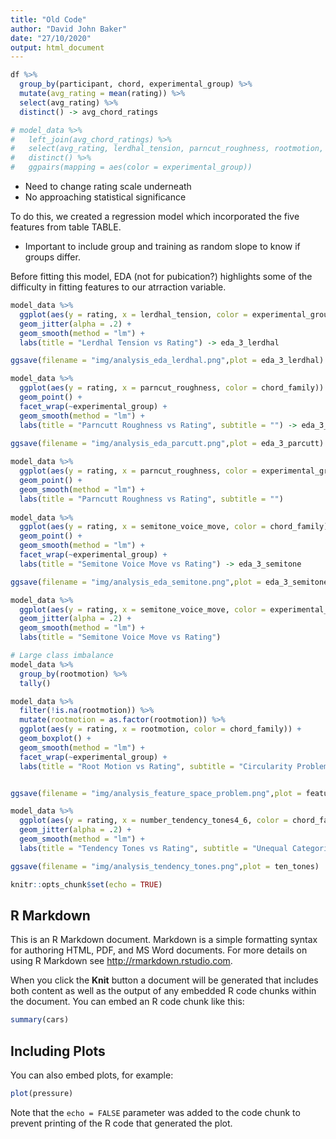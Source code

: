 ```yaml
---
title: "Old Code"
author: "David John Baker"
date: "27/10/2020"
output: html_document
---
```




```r
df %>%
  group_by(participant, chord, experimental_group) %>%
  mutate(avg_rating = mean(rating)) %>%
  select(avg_rating) %>%
  distinct() -> avg_chord_ratings

# model_data %>%
#   left_join(avg_chord_ratings) %>%
#   select(avg_rating, lerdhal_tension, parncut_roughness, rootmotion, number_tendency_tones4_6,semitone_voice_move, chord_family, experimental_group) %>% 
#   distinct() %>%
#   ggpairs(mapping = aes(color = experimental_group))

```




* Need to change rating scale underneath
* No approaching statistical significance 

To do this, we created a regression model which incorporated the five features from table TABLE.

* Important to include group and training as random slope to know if groups differ.

Before fitting this model, EDA (not for pubication?) highlights some of the difficulty in fitting features to our atrraction variable. 

```r
model_data %>%
  ggplot(aes(y = rating, x = lerdhal_tension, color = experimental_group)) +
  geom_jitter(alpha = .2) +
  geom_smooth(method = "lm") +
  labs(title = "Lerdhal Tension vs Rating") -> eda_3_lerdhal

ggsave(filename = "img/analysis_eda_lerdhal.png",plot = eda_3_lerdhal)

model_data %>%
  ggplot(aes(y = rating, x = parncut_roughness, color = chord_family)) +
  geom_point() +
  facet_wrap(~experimental_group) +
  geom_smooth(method = "lm") +
  labs(title = "Parncutt Roughness vs Rating", subtitle = "") -> eda_3_parncutt
  
ggsave(filename = "img/analysis_eda_parcutt.png",plot = eda_3_parcutt)

model_data %>%
  ggplot(aes(y = rating, x = parncut_roughness, color = experimental_group)) +
  geom_point() +
  geom_smooth(method = "lm") +
  labs(title = "Parncutt Roughness vs Rating", subtitle = "")
  
model_data %>%
  ggplot(aes(y = rating, x = semitone_voice_move, color = chord_family)) +
  geom_point() +
  geom_smooth(method = "lm") +
  facet_wrap(~experimental_group) +
  labs(title = "Semitone Voice Move vs Rating") -> eda_3_semitone

ggsave(filename = "img/analysis_eda_semitone.png",plot = eda_3_semitone)

model_data %>%
  ggplot(aes(y = rating, x = semitone_voice_move, color = experimental_group)) +
  geom_jitter(alpha = .2) +
  geom_smooth(method = "lm") +
  labs(title = "Semitone Voice Move vs Rating")

# Large class imbalance 
model_data %>%
  group_by(rootmotion) %>%
  tally()

model_data %>%
  filter(!is.na(rootmotion)) %>%
  mutate(rootmotion = as.factor(rootmotion)) %>%
  ggplot(aes(y = rating, x = rootmotion, color = chord_family)) +
  geom_boxplot() +
  geom_smooth(method = "lm") +
  facet_wrap(~experimental_group) +
  labs(title = "Root Motion vs Rating", subtitle = "Circularity Problem: Not Overlapping Categories") -> feature_space_problem 


ggsave(filename = "img/analysis_feature_space_problem.png",plot = feature_space_problem)

model_data %>%
  ggplot(aes(y = rating, x = number_tendency_tones4_6, color = chord_family)) +
  geom_jitter(alpha = .2) +
  geom_smooth(method = "lm") +
  labs(title = "Tendency Tones vs Rating", subtitle = "Unequal Categories") -> ten_tones

ggsave(filename = "img/analysis_tendency_tones.png",plot = ten_tones)
```


```r
knitr::opts_chunk$set(echo = TRUE)
```

## R Markdown

This is an R Markdown document. Markdown is a simple formatting syntax for authoring HTML, PDF, and MS Word documents. For more details on using R Markdown see <http://rmarkdown.rstudio.com>.

When you click the **Knit** button a document will be generated that includes both content as well as the output of any embedded R code chunks within the document. You can embed an R code chunk like this:

```r
summary(cars)
```

## Including Plots

You can also embed plots, for example:

```r
plot(pressure)
```

Note that the `echo = FALSE` parameter was added to the code chunk to prevent printing of the R code that generated the plot.
